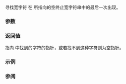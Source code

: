 {{cpp/title|wcsrchr}}
{{cpp/string/wide/navbar}}
{{dcl begin}}
{{dcl header|cwchar}}
{{dcl|
const wchar_t* wcsrchr( const wchar_t* str, wchar_t ch );
}}
{{dcl|1=
      wchar_t* wcsrchr(       wchar_t* str, wchar_t ch );
}}
{{dcl end}}

寻找宽字符 {{c|ch}} 在 {{c|str}} 所指向的空终止宽字符串中的最后一次出现。

===参数===
{{par begin}}
{{par|str|指向要分析的空终止宽字符串的指针}}
{{par|ch|要搜索的宽字符}}
{{par end}}

===返回值===
指向 {{c|str}} 中找到的字符的指针，或若找不到这种字符则为空指针。

===示例===
{{example
|code=
#include &lt;cwchar&gt;
#include &lt;iostream&gt;
#include &lt;locale&gt;

int main()
{
    const wchar_t arr[] = L"白猫 黒猫 кошки";
    const wchar_t* cat = std::wcsrchr(arr, L'猫');
    const wchar_t* dog = std::wcsrchr(arr, L'犬');

    std::cout.imbue(std::locale("en_US.utf8"));

    if (cat)
        std::cout &lt;&lt; "字符 猫 发现于位置 " &lt;&lt; cat - arr &lt;&lt; '\n';
    else
        std::cout &lt;&lt; "字符 猫 未找到\n";

    if (dog)
        std::cout &lt;&lt; "字符 犬 发现于位置 " &lt;&lt; dog - arr &lt;&lt; '\n';
    else
        std::cout &lt;&lt; "字符 犬 未找到\n";
}
|output=
字符 猫 发现于位置 4
字符 犬 未找到
}}

===参阅===
{{dsc begin}}
{{dsc inc|cpp/string/wide/dsc wcschr}}
{{dsc inc|cpp/string/byte/dsc strrchr}}
{{dsc inc|cpp/string/basic_string/dsc rfind}}
{{dsc see c|c/string/wide/wcsrchr}}
{{dsc end}}

{{langlinks|de|en|es|fr|it|ja|pt|ru}}